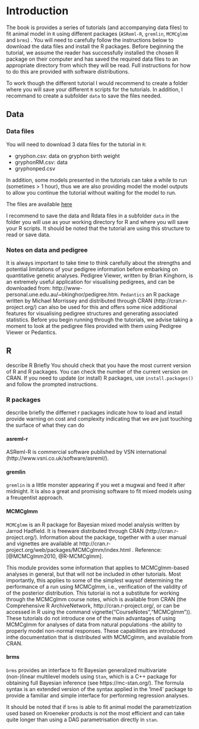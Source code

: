 # Introduction {#intro}

The book is provides a series of tutorials (and accompanying data files) to fit animal model in `R` using different packages (`ASReml-R`, `gremlin`, `MCMCglmm` and `brms`) .
You will need to carefully follow the instructions below to download the data files and install the R packages.
Before beginning the tutorial, we assume the reader has successfully installed the chosen R package on their computer and has saved the required data files to an appropriate directory from which they will be read.
Full instructions for how to do this are provided with software distributions.

To work though the different tutorial I would recommend to create a folder where you will save your different `R` scripts for the tutorials. In addition, I recommand to create a subfolder `data` to save the files needed.

## Data

### Data files

 You will need to download 3 data files for the tutorial in `R`:

- gryphon.csv: data on gryphon birth weight
- gryphonRM.csv: data
- gryphonped.csv

In addition, some models presented in the tutorials can take a while to run (sometimes > 1 hour), thus we are also providing model the model outputs to allow you continue the tutorial without waiting for the model to run.

The files are available [here](https://github.com/JulienGAMartin/wam_tuto/tree/master/data)

I recommend to save the data and Rdata files in a subfolder `data` in the folder you will use as your working directory for R and where you will save your R scripts. It should be noted that the tutorial are using this structure to read or save data.


### Notes on data and pedigree

It is always important to take time to think carefully about the strengths and potential limitations of your pedigree information before embarking on quantitative genetic analyses. Pedigree Viewer, written by Brian Kinghorn, is an extremely useful application for visualising pedigrees, and can be downloaded from: http://www-personal.une.edu.au/~bkinghor/pedigree.htm. `Pedantics` an R package written by Michael Morrissey and distributed through CRAN (http://cran.r-project.org/) can also be used for this and offers some nice additional features for visualising pedigree structures and generating associated statistics. Before you begin running through the tutorials, we advise taking a moment to look at the pedigree files provided with them using Pedigree Viewer or Pedantics.

## R

describe R Briefly
You should check that you have the most current version of R and R packages. You can check the number of the current version on CRAN. If you need to update (or install) R packages, use `install.packages()` and follow the prompted instructions.

### R packages

describe briefly the differnet r packages indicate how to load and install provide warning on cost and complexity indicating that we are just touching the surface of what they can do

#### asreml-r

ASReml-R is commercial software published by VSN international (http://www.vsni.co.uk/software/asreml/).

#### gremlin

`gremlin` is a little monster appearing if you wet a mugwai and feed it after midnight. It is also a great and promising software to fit mixed models using a freuqentist approach.

#### MCMCglmm

`MCMCglmm` is an R package for Bayesian mixed model analysis written by Jarrod Hadfield. It is
freeware distributed through CRAN (http://cran.r-project.org/). Information about the package, together
with a user manual and vignettes are available at http://cran.r-project.org/web/packages/MCMCglmm/index.html .
Reference: [@MCMCglmm2010, @R-MCMCglmm].

This module provides some information that applies to MCMCglmm-based analyses in general, but that will not be included in other tutorials.
Most importantly, this applies to some of the simplest waysof determining the performance of a run using MCMCglmm, i.e., verification of the validity of of the posterior distribution.
This tutorial is not a substitute for working through the MCMCglmm course notes, which is available from CRAN (the Comprehensive R ArchiveNetwork, http://cran.r-project.org/, or can be accessed in R using the command vignette("CourseNotes","MCMCglmm")).
These tutorials do not introduce one of the main advantages of using MCMCglmm for analyses of data from natural populations -the ability to properly model non-normal responses.
These capabilities are introduced inthe documentation that is distributed with MCMCglmm, and available from CRAN.

#### brms

`brms` provides an interface to fit Bayesian generalized multivariate (non-)linear multilevel models using `Stan`, which is a C++ package for obtaining full Bayesian inference (see https://mc-stan.org/).
The formula syntax is an extended version of the syntax applied in the ‘lme4’ package to provide a familiar and simple interface for performing regression analyses.

It should be noted that if `brms` is able to fit animal model the parametrization used based on Kroeneker products is not the most efficient and can take quite longer than using a DAG parametrisation directly in `stan`.
